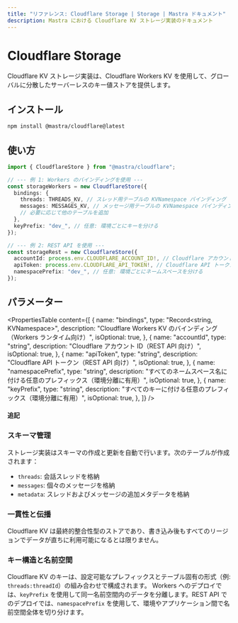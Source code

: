 ```yaml
---
title: "リファレンス: Cloudflare Storage | Storage | Mastra ドキュメント"
description: Mastra における Cloudflare KV ストレージ実装のドキュメント
---
```


# Cloudflare Storage

Cloudflare KV ストレージ実装は、Cloudflare Workers KV を使用して、グローバルに分散したサーバーレスのキー値ストアを提供します。

## インストール

```bash copy
npm install @mastra/cloudflare@latest
```


## 使い方

```typescript copy showLineNumbers
import { CloudflareStore } from "@mastra/cloudflare";

// --- 例 1: Workers のバインディングを使用 ---
const storageWorkers = new CloudflareStore({
  bindings: {
    threads: THREADS_KV, // スレッド用テーブルの KVNamespace バインディング
    messages: MESSAGES_KV, // メッセージ用テーブルの KVNamespace バインディング
    // 必要に応じて他のテーブルを追加
  },
  keyPrefix: "dev_", // 任意: 環境ごとにキーを分ける
});

// --- 例 2: REST API を使用 ---
const storageRest = new CloudflareStore({
  accountId: process.env.CLOUDFLARE_ACCOUNT_ID!, // Cloudflare アカウントID
  apiToken: process.env.CLOUDFLARE_API_TOKEN!, // Cloudflare API トークン
  namespacePrefix: "dev_", // 任意: 環境ごとにネームスペースを分ける
});
```


## パラメーター

<PropertiesTable
  content={[
    {
      name: "bindings",
      type: "Record<string, KVNamespace>",
      description: "Cloudflare Workers KV のバインディング（Workers ランタイム向け）",
      isOptional: true,
    },
    {
      name: "accountId",
      type: "string",
      description: "Cloudflare アカウント ID（REST API 向け）",
      isOptional: true,
    },
    {
      name: "apiToken",
      type: "string",
      description: "Cloudflare API トークン（REST API 向け）",
      isOptional: true,
    },
    {
      name: "namespacePrefix",
      type: "string",
      description:
        "すべてのネームスペース名に付ける任意のプレフィックス（環境分離に有用）",
      isOptional: true,
    },
    {
      name: "keyPrefix",
      type: "string",
      description:
        "すべてのキーに付ける任意のプレフィックス（環境分離に有用）",
      isOptional: true,
    },
  ]}
/>

#### 追記

### スキーマ管理

ストレージ実装はスキーマの作成と更新を自動で行います。次のテーブルが作成されます：

- `threads`: 会話スレッドを格納
- `messages`: 個々のメッセージを格納
- `metadata`: スレッドおよびメッセージの追加メタデータを格納

### 一貫性と伝播

Cloudflare KV は最終的整合性型のストアであり、書き込み後もすべてのリージョンでデータが直ちに利用可能になるとは限りません。

### キー構造と名前空間

Cloudflare KV のキーは、設定可能なプレフィックスとテーブル固有の形式（例: `threads:threadId`）の組み合わせで構成されます。
Workers へのデプロイでは、`keyPrefix` を使用して同一名前空間内のデータを分離します。REST API でのデプロイでは、`namespacePrefix` を使用して、環境やアプリケーション間で名前空間全体を切り分けます。
